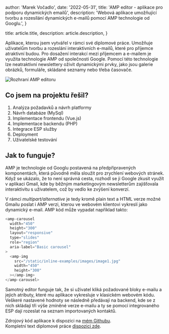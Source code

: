 
  author: 'Marek Vočadlo',
  date: '2022-05-31',
  title: 'AMP editor - aplikace pro podporu dynamických emailů',
  description:
    'Webová aplikace umožňující tvorbu a rozesílání dynamických e-mailů pomocí AMP technologie od Googlu.',
}

  title: article.title,
  description: article.description,
}


Aplikace, kterou jsem vytvářel v rámci své diplomové práce. Umožňuje uživatelům tvorbu a rozeslání interaktivních e-mailů, které pro příjemce atraktivní budou. Pro dosažení interakcí mezi příjemcem a e-mailem je využita technologie AMP od společnosti Google. Pomocí této technologie lze neatraktivní newslettery oživit dynamickými prvky, jako jsou galerie obrázků, formuláře, skládané seznamy nebo třeba časovače.

<Image src={editor} alt="Rozhraní AMP editoru"/>

## Co jsem na projektu řešil?

1. Analýza požadavků a návrh platformy
2. Návrh databáze (MySql)
3. Implementace frontendu (Vue.js)
4. Implementace backendu (PHP)
5. Integrace ESP služby
6. Deployment
7. Uživatelské testování

## Jak to funguje?

AMP je technologie od Googlu postavená na předpřipravených komponentách, která původně měla sloužit pro zrychlení webových stránek. Když se ukázalo, že to není správná cesta, rozhodl se ji Google zkusit využít v aplikaci Gmail, kde by běžným marketingovým newsletterům zajišťovala interaktivitu s uživatelem, což by vedlo ke zvýšení konverzí.

V rámci <i>multipart/alternative</i> je tedy kromě plain text a HTML verze možné Gmailu poslat i AMP verzi, kterou ve webovém klientovi vykreslí jako dynamický e-mail. AMP kód může vypadat například takto:

```c
<amp-carousel
  width="450"
  height="300"
  layout="responsive"
  type="slides"
  role="region"
  aria-label="Basic carousel"
>
  <amp-img
    src="/static/inline-examples/images/image1.jpg"
    width="450"
    height="300"
  ></amp-img>
</amp-carousel>
```

Samotný editor funguje tak, že si uživatel kliká požadované bloky e-mailu a jejich atributy, které mu aplikace vykresluje v klasickém webovém kódu. Veškeré nastavené hodnoty se následně předávají na backend, kde se z nich skládají tři výše zmíněné verze e-mailu a ty se pomocí integrovaného ESP dají rozeslat na seznam importovaných kontaktů.

Zdrojový kód aplikace k dispozici na [mém Githubu](https://github.com/marekvocadlo/amp-editor). <br/>
Kompletní text diplomové práce [dispozici zde](/marekvocadlo_dp.pdf).
